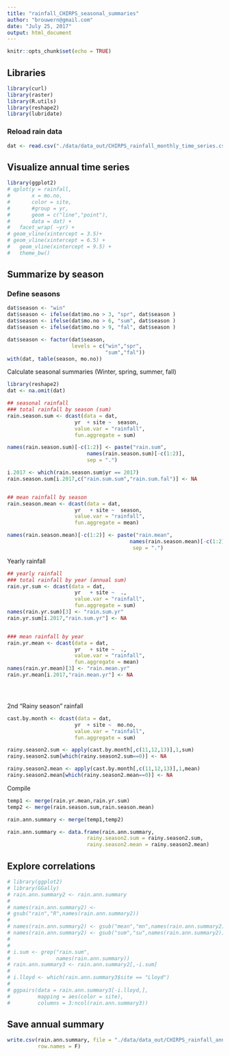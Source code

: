 ```yaml
---
title: "rainfall_CHIRPS_seasonal_summaries"
author: "brouwern@gmail.com"
date: "July 25, 2017"
output: html_document
---
```


```r
knitr::opts_chunk$set(echo = TRUE)
```

## Libraries

```r
library(curl)
library(raster)
library(R.utils)
library(reshape2)
library(lubridate)
```

### Reload rain data
```r
dat <- read.csv("./data/data_out/CHIRPS_rainfall_monthly_time_series.csv")
```

## Visualize annual time series

```r
library(ggplot2)
# qplot(y = rainfall,
#       x = mo.no,
#       color = site,
#       #group = yr,
#       geom = c("line","point"),
#       data = dat) +
#   facet_wrap( ~yr) +
# geom_vline(xintercept = 3.5)+
# geom_vline(xintercept = 6.5) +
#   geom_vline(xintercept = 9.5) +
#   theme_bw()
```



## Summarize by season

### Define seasons

```r
dat$season <- "win"
dat$season <- ifelse(dat$mo.no > 3, "spr", dat$season )
dat$season <- ifelse(dat$mo.no > 6, "sum", dat$season )
dat$season <- ifelse(dat$mo.no > 9, "fal", dat$season )

dat$season <- factor(dat$season,
                     levels = c("win","spr",
                                "sum","fal"))
with(dat, table(season, mo.no))

```


Calculate seasonal summaries (Winter, spring, summer, fall)
```r
library(reshape2)
dat <- na.omit(dat)

## seasonal rainfall
### total rainfall by season (sum)
rain.season.sum <- dcast(data = dat,
                      yr  + site ~  season,
                      value.var = "rainfall",
                      fun.aggregate = sum)

names(rain.season.sum)[-c(1:2)] <- paste("rain.sum",
                          names(rain.season.sum)[-c(1:2)],
                          sep = ".")

i.2017 <- which(rain.season.sum$yr == 2017)
rain.season.sum[i.2017,c("rain.sum.sum","rain.sum.fal")] <- NA


## mean rainfall by season
rain.season.mean <- dcast(data = dat,
                      yr   + site ~  season,
                      value.var = "rainfall",
                      fun.aggregate = mean)

names(rain.season.mean)[-c(1:2)] <- paste("rain.mean",
                                        names(rain.season.mean)[-c(1:2)],
                                         sep = ".")
```


Yearly rainfall
```r

## yearly rainfall
### total rainfall by year (annual sum)
rain.yr.sum <- dcast(data = dat,
                      yr   + site ~  .,
                      value.var = "rainfall",
                      fun.aggregate = sum)
names(rain.yr.sum)[3] <- "rain.sum.yr"
rain.yr.sum[i.2017,"rain.sum.yr"] <- NA


### mean rainfall by year 
rain.yr.mean <- dcast(data = dat,
                      yr   + site ~  .,
                      value.var = "rainfall",
                      fun.aggregate = mean)
names(rain.yr.mean)[3] <- "rain.mean.yr"
rain.yr.mean[i.2017,"rain.mean.yr"] <- NA





```


2nd "Rainy season" rainfall
```r
cast.by.month <- dcast(data = dat,
                      yr  + site ~  mo.no,
                      value.var = "rainfall",
                      fun.aggregate = sum)

rainy.season2.sum <- apply(cast.by.month[,c(11,12,13)],1,sum)
rainy.season2.sum[which(rainy.season2.sum==0)] <- NA

rainy.season2.mean <- apply(cast.by.month[,c(11,12,13)],1,mean)
rainy.season2.mean[which(rainy.season2.mean==0)] <- NA

```






Compile

```r
temp1 <- merge(rain.yr.mean,rain.yr.sum)
temp2 <- merge(rain.season.sum,rain.season.mean)

rain.ann.summary <- merge(temp1,temp2)

rain.ann.summary <- data.frame(rain.ann.summary,
                          rainy.season2.sum = rainy.season2.sum,
                          rainy.season2.mean = rainy.season2.mean)

```



## Explore correlations


```r
# library(ggplot2)
# library(GGally)
# rain.ann.summary2 <- rain.ann.summary
# 
# names(rain.ann.summary2) <- 
# gsub("rain","R",names(rain.ann.summary2))
# 
# names(rain.ann.summary2) <- gsub("mean","mn",names(rain.ann.summary2))
# names(rain.ann.summary2) <- gsub("sum","su",names(rain.ann.summary2))
# 
# 
# i.sum <- grep("rain.sum",
#               names(rain.ann.summary))
# rain.ann.summary3 <- rain.ann.summary2[,-i.sum]
# 
# i.lloyd <- which(rain.ann.summary3$site == "Lloyd")
# 
# ggpairs(data = rain.ann.summary3[-i.lloyd,],
#         mapping = aes(color = site), 
#         columns = 3:ncol(rain.ann.summary3)) 
```



## Save annual summary

```r
write.csv(rain.ann.summary, file = "./data/data_out/CHIRPS_rainfall_annual_summary.csv",
          row.names = F)
```

